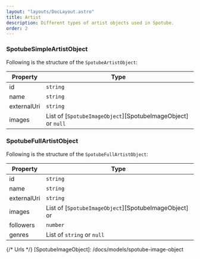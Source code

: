 ```yaml
---
layout: "layouts/DocLayout.astro"
title: Artist
description: Different types of artist objects used in Spotube.
order: 2
---
```


### SpotubeSimpleArtistObject

Following is the structure of the `SpotubeArtistObject`:

| Property    | Type                                                         |
| ----------- | ------------------------------------------------------------ |
| id          | `string`                                                     |
| name        | `string`                                                     |
| externalUri | `string`                                                     |
| images      | List of [`SpotubeImageObject`][SpotubeImageObject] or `null` |

### SpotubeFullArtistObject

Following is the structure of the `SpotubeFullArtistObject`:

| Property    | Type                                                  |
| ----------- | ----------------------------------------------------- |
| id          | `string`                                              |
| name        | `string`                                              |
| externalUri | `string`                                              |
| images      | List of [`SpotubeImageObject`][SpotubeImageObject] or |
| followers   | `number`                                              |
| genres      | List of `string` or `null`                            |

{/* Urls */}
[SpotubeImageObject]: /docs/models/spotube-image-object
